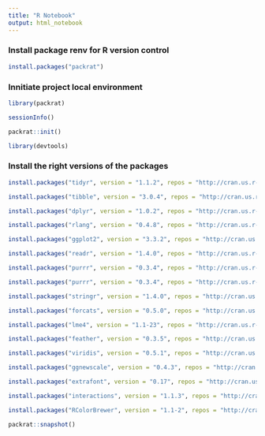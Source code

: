 ```yaml
---
title: "R Notebook"
output: html_notebook
---
```


### Install package renv for R version control

```r
install.packages("packrat")
```
### Innitiate project local environment

```r
library(packrat)
```

```r
sessionInfo()
```

```r
packrat::init()
```

```r
library(devtools)
```




### Install the right versions of the packages
```r
install.packages("tidyr", version = "1.1.2", repos = "http://cran.us.r-project.org")
```

```r
install.packages("tibble", version = "3.0.4", repos = "http://cran.us.r-project.org")
```
```r
install.packages("dplyr", version = "1.0.2", repos = "http://cran.us.r-project.org")
```
```r
install.packages("rlang", version = "0.4.8", repos = "http://cran.us.r-project.org")
```

```r
install.packages("ggplot2", version = "3.3.2", repos = "http://cran.us.r-project.org")
```

```r
install.packages("readr", version = "1.4.0", repos = "http://cran.us.r-project.org")
```

```r
install.packages("purrr", version = "0.3.4", repos = "http://cran.us.r-project.org")
```

```r
install.packages("purrr", version = "0.3.4", repos = "http://cran.us.r-project.org")
```

```r
install.packages("stringr", version = "1.4.0", repos = "http://cran.us.r-project.org")
```

```r
install.packages("forcats", version = "0.5.0", repos = "http://cran.us.r-project.org")
```

```r
install.packages("lme4", version = "1.1-23", repos = "http://cran.us.r-project.org")
```

```r
install.packages("feather", version = "0.3.5", repos = "http://cran.us.r-project.org")
```

```r
install.packages("viridis", version = "0.5.1", repos = "http://cran.us.r-project.org")
```
```r
install.packages("ggnewscale", version = "0.4.3", repos = "http://cran.us.r-project.org")
```
```r
install.packages("extrafont", version = "0.17", repos = "http://cran.us.r-project.org")
```
```r
install.packages("interactions", version = "1.1.3", repos = "http://cran.us.r-project.org")
```

```r
install.packages("RColorBrewer", version = "1.1-2", repos = "http://cran.us.r-project.org")
```

```r
packrat::snapshot()
```


